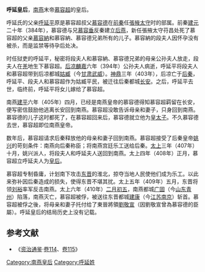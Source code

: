 '''呼延皇后'''，[[南燕_(十六国)|南燕]]末帝[[慕容超|慕容超]]的皇后。

呼延氏的父亲[[呼延平|呼延平]]原是慕容超叔父[[慕容德|慕容德]]在[[前秦|前秦]]任[[张掖郡|張掖]][[太守|太守]]时的部属。前秦[[建元_(前秦)|建元]]二十年（384年），慕容德与兄[[慕容垂|慕容垂]]反秦建立[[后燕|后燕]]，新任張掖太守苻昌处死了慕容超的父亲[[慕容納|慕容納]]和慕容納、慕容德兄弟所有的儿子。慕容納的段夫人因怀孕没有被杀，而是监禁等待孕后处决。

时任狱吏的呼延平，秘密将段夫人和慕容納、慕容德兄弟的母亲公孙夫人放走，段夫人在[[羌|羌]]地生下慕容超。[[后凉|后凉]][[麟嘉_(后凉)|麟嘉]]六年（394年）公孙夫人病逝，呼延平将段夫人和慕容超带到后凉都城[[姑臧|姑臧]]（今[[甘肃省|甘肃]][[武威市|武威]]）。[[神鼎|神鼎]]三年（403年），后凉亡于[[后秦|后秦]]，呼延平、段夫人和慕容超作为姑臧平民，被迁往后秦都城[[长安|长安]]。之后，呼延平去世，临终前，呼延平将女儿嫁给了慕容超。

南燕[[建平_(南燕)|建平]]六年（405年）四月，已经是南燕皇帝的慕容德得知慕容超羁留在长安，便写密信鼓励他逃离长安回到南燕。慕容超没敢告诉母亲和妻子，只身回到南燕。慕容德的儿子这时都死了，在慕容超回来后，慕容德就立他为[[储君|皇太子]]。不久慕容德去世，慕容超即位南燕皇帝。

数年后，慕容超请求后秦释放他的母亲和妻子回到南燕。慕容超接受了后秦皇帝[[姚兴|姚兴]]的苛刻条件：南燕向后秦称臣；将南燕宫廷乐工送给后秦。[[太上|太上]]三年（407年）十月，姚兴派人，将段夫人和呼延夫人送回到南燕。太上四年（408年）正月，慕容超立呼延夫人为[[皇后|皇后]]。

慕容超专制昏庸，计划南下攻击[[东晋|东晋]]的淮北，掠夺当地人民使他们成为乐工。以此来弥补因后秦造成的损失，使得东晋不堪其扰。太上五年（409年）五月，东晋将领[[宋武帝|刘裕]]率军反击南燕。太上六年（410年）[[二月初五|二月初五]]，南燕都城[[青州市|广固]]（今[[山东省|山东]][[青州市|青州]]）陷落，南燕灭亡，慕容超被俘，被送往东晋都城[[南京市|建康]]（今[[江苏省|江苏]][[南京市|南京]]）斩首。慕容超被俘之後，将母亲和妻子托付给了東晉將領[[劉敬宣|劉敬宣]]（因劉敬宣曾為慕容德的臣屬）。呼延皇后的结局历史上没有记载。

==参考文献==
*《[[资治通鉴|资治通鉴]]·[[s:資治通鑑/卷114|卷114]]、[[s:資治通鑑/卷115|卷115]]》

{{start box}} 
{{s-before|[[段季妃|段皇后]]}} 
{{s-title|[[:Category:南燕皇后|南燕皇后]]|408年—410年}} 
{{s-after|[[晋朝|晋朝]][[王神爱|王皇后]]}} 
{{end box}}  
 
{{十六國諸燕皇后}}

[[Category:南燕皇后|Category:南燕皇后]]
[[Category:呼延姓|Category:呼延姓]]